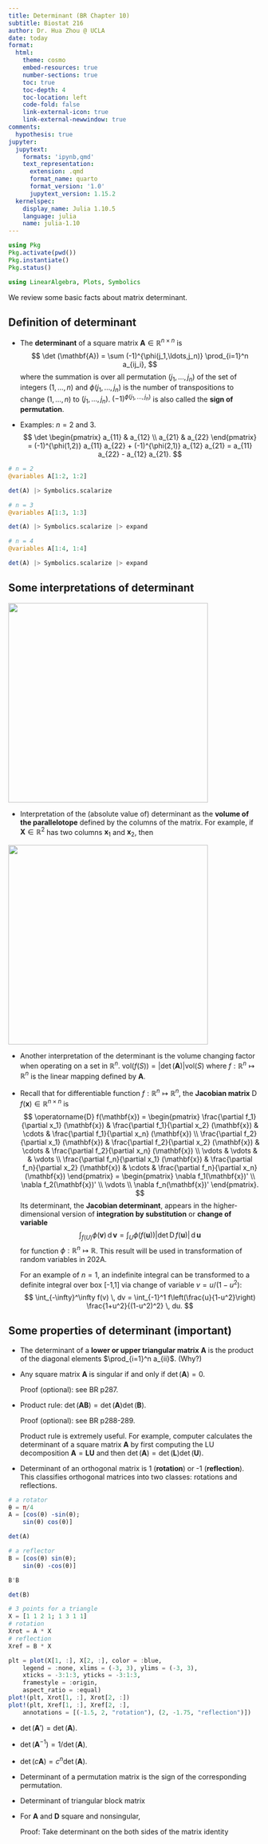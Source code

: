```yaml
---
title: Determinant (BR Chapter 10)
subtitle: Biostat 216
author: Dr. Hua Zhou @ UCLA
date: today
format:
  html:
    theme: cosmo
    embed-resources: true
    number-sections: true
    toc: true
    toc-depth: 4
    toc-location: left
    code-fold: false
    link-external-icon: true
    link-external-newwindow: true
comments:
  hypothesis: true
jupyter:
  jupytext:
    formats: 'ipynb,qmd'
    text_representation:
      extension: .qmd
      format_name: quarto
      format_version: '1.0'
      jupytext_version: 1.15.2
  kernelspec:
    display_name: Julia 1.10.5
    language: julia
    name: julia-1.10
---
```


```julia
using Pkg
Pkg.activate(pwd())
Pkg.instantiate()
Pkg.status()
```

```julia
using LinearAlgebra, Plots, Symbolics
```

We review some basic facts about matrix determinant.

## Definition of determinant

- The **determinant** of a square matrix $\mathbf{A} \in \mathbb{R}^{n \times n}$ is 
$$
    \det (\mathbf{A}) = \sum (-1)^{\phi(j_1,\ldots,j_n)} \prod_{i=1}^n a_{ij_i},
$$
where the summation is over all permutation $(j_1, \ldots, j_n)$ of the set of integers $(1,\ldots,n)$ and $\phi(j_1,\ldots,j_n)$ is the number of transpositions to change $(1,\ldots,n)$ to $(j_1,\ldots,j_n)$. $(-1)^{\phi(j_1,\ldots,j_n)}$ is also called the **sign of permutation**.

- Examples: $n = 2$ and 3.
$$
    \det \begin{pmatrix} a_{11} & a_{12} \\ a_{21} & a_{22} \end{pmatrix} = (-1)^{\phi(1,2)} a_{11} a_{22} + (-1)^{\phi(2,1)} a_{12} a_{21} = a_{11} a_{22} - a_{12} a_{21}.
$$

```julia
# n = 2
@variables A[1:2, 1:2]
```

```julia
det(A) |> Symbolics.scalarize
```

```julia
# n = 3
@variables A[1:3, 1:3]
```

```julia
det(A) |> Symbolics.scalarize |> expand
```

```julia
# n = 4
@variables A[1:4, 1:4]
```

```julia
det(A) |> Symbolics.scalarize |> expand
```

## Some interpretations of determinant

<img src="./determinant.png" width=400 align="center"/>

- Interpretation of the (absolute value of) determinant as the **volume of the parallelotope** defined by the columns of the matrix. For example, if $\mathbf{X} \in \mathbb{R}^2$ has two columns $\mathbf{x}_1$ and $\mathbf{x}_2$, then

\begin{eqnarray*}
	\text{area} &=& bh = \|\mathbf{x}_1\|\|\mathbf{x}_2\| \sin(\theta) \\
	&=& \|\mathbf{x}_1\| \|\mathbf{x}_2\| \sqrt{1 - \left( \frac{\langle \mathbf{x}_1, \mathbf{x}_2 \rangle}{\|\mathbf{x}_1\| \|\mathbf{x}_2\|} \right)^2} \\
	&=& \sqrt{\|\mathbf{x}_1\|^2 \|\mathbf{x}_2\|^2 - (\langle \mathbf{x}_1, \mathbf{x}_2\rangle)^2} \\
	&=& \sqrt{(x_{11}^2 + x_{12}^2)(x_{21}^2+x_{22}^2) - (x_{11}x_{21} + x_{12}x_{22})^2} \\
	&=& |x_{11} x_{22} - x_{12} x_{21}| \\
	&=& |\det(\mathbf{X})|.
\end{eqnarray*}

<img src="./Determinant_parallelepiped.svg" width=400 align="center"/>

- Another interpretation of the determinant is the volume changing factor when operating on a set in $\mathbb{R}^n$. $\text{vol}(f(S)) = |\det(\mathbf{A})| \text{vol}(S)$ where $f: \mathbb{R}^n \mapsto \mathbb{R}^n$ is the linear mapping defined by $\mathbf{A}$.

- Recall that for differentiable function $f: \mathbb{R}^n \mapsto \mathbb{R}^n$,  the **Jacobian matrix** $\operatorname{D} f(\mathbf{x}) \in \mathbb{R}^{n \times n}$ is
$$
\operatorname{D} f(\mathbf{x}) = \begin{pmatrix}
\frac{\partial f_1}{\partial x_1} (\mathbf{x}) & \frac{\partial f_1}{\partial x_2} (\mathbf{x}) & \cdots & \frac{\partial f_1}{\partial x_n} (\mathbf{x}) \\
\frac{\partial f_2}{\partial x_1} (\mathbf{x}) & \frac{\partial f_2}{\partial x_2} (\mathbf{x}) & \cdots & \frac{\partial f_2}{\partial x_n} (\mathbf{x}) \\
\vdots & \vdots & & \vdots \\
\frac{\partial f_n}{\partial x_1} (\mathbf{x}) & \frac{\partial f_n}{\partial x_2} (\mathbf{x}) & \cdots & \frac{\partial f_n}{\partial x_n} (\mathbf{x})
\end{pmatrix} = \begin{pmatrix}
\nabla f_1(\mathbf{x})' \\
\nabla f_2(\mathbf{x})' \\
\vdots \\
\nabla f_n(\mathbf{x})'
\end{pmatrix}.
$$
Its determinant, the **Jacobian determinant**, appears in the higher-dimensional version of **integration by substitution** or **change of variable**
$$
\int_{f(U)} \phi(\mathbf{v}) \, \operatorname{d} \mathbf{v} = \int_U \phi(f(\mathbf{u})) | \det \operatorname{D} f(\mathbf{u})| \, \operatorname{d} \mathbf{u}
$$
for function $\phi: \mathbb{R}^n \mapsto \mathbb{R}$. This result will be used in transformation of random variables in 202A.

    For an example of $n=1$, an indefinite integral can be transformed to a definite integral over box [-1,1] via change of variable $v = u / (1-u^2)$:
$$
\int_{-\infty}^\infty f(v) \, dv = \int_{-1}^1 f\left(\frac{u}{1-u^2}\right) \frac{1+u^2}{(1-u^2)^2} \, du.
$$

## Some properties of determinant (important)

- The determinant of a **lower or upper triangular matrix** $\mathbf{A}$ is the product of the diagonal elements $\prod_{i=1}^n a_{ii}$. (Why?)

- Any square matrix $\mathbf{A}$ is singular if and only if $\det(\mathbf{A}) = 0$.

    Proof (optional): see BR p287.

- Product rule: $\det(\mathbf{A} \mathbf{B}) = \det(\mathbf{A}) \det(\mathbf{B})$.

    Proof (optional): see BR p288-289.

    Product rule is extremely useful. For example, computer calculates the determinant of a square matrix $\mathbf{A}$ by first computing the LU decomposition $\mathbf{A} = \mathbf{L} \mathbf{U}$ and then $\det(\mathbf{A}) = \det(\mathbf{L}) \det(\mathbf{U})$.

- Determinant of an orthogonal matrix is 1 (**rotation**) or -1 (**reflection**).  
    This classifies orthogonal matrices into two classes: rotations and reflections.  

```julia
# a rotator
θ = π/4
A = [cos(θ) -sin(θ); 
    sin(θ) cos(θ)]
```

```julia
det(A)
```

```julia
# a reflector
B = [cos(θ) sin(θ); 
    sin(θ) -cos(θ)]
```

```julia
B'B
```

```julia
det(B)
```

```julia
# 3 points for a triangle
X = [1 1 2 1; 1 3 1 1]
# rotation
Xrot = A * X
# reflection
Xref = B * X
```

```julia
plt = plot(X[1, :], X[2, :], color = :blue,
    legend = :none, xlims = (-3, 3), ylims = (-3, 3),
    xticks = -3:1:3, yticks = -3:1:3,
    framestyle = :origin,
    aspect_ratio = :equal)
plot!(plt, Xrot[1, :], Xrot[2, :])
plot!(plt, Xref[1, :], Xref[2, :], 
    annotations = [(-1.5, 2, "rotation"), (2, -1.75, "reflection")])
```

-  $\det(\mathbf{A}') = \det(\mathbf{A})$.

- $\det(\mathbf{A}^{-1}) = 1/\det(\mathbf{A})$.

- $\det(c\mathbf{A}) = c^n \det(\mathbf{A})$.

- Determinant of a permutation matrix is the sign of the corresponding permutation. 

- Determinant of triangular block matrix
\begin{eqnarray*}
	\det \left( \begin{pmatrix}
	\mathbf{A} & \mathbf{B} \\
	\mathbf{O} & \mathbf{D}
	\end{pmatrix} \right) = \det (\mathbf{A}) \det (\mathbf{D}).
\end{eqnarray*}

- For $\mathbf{A}$ and $\mathbf{D}$ square and nonsingular, 
\begin{eqnarray*}
	\det \left( \begin{pmatrix}
	\mathbf{A} & \mathbf{B} \\
	\mathbf{C} & \mathbf{D}
	\end{pmatrix} \right) = \det (\mathbf{A}) \det (\mathbf{D} - \mathbf{C} \mathbf{A}^{-1} \mathbf{B}) = \det(\mathbf{D}) \det(\mathbf{A} - \mathbf{B} \mathbf{D}^{-1} \mathbf{C}).
\end{eqnarray*}

    Proof: Take determinant on the both sides of the matrix identity
\begin{eqnarray*}
	\begin{pmatrix}
	\mathbf{A} & \mathbf{0} \\
	\mathbf{0} & \mathbf{D} - \mathbf{C} \mathbf{A}^{-1} \mathbf{B}
	\end{pmatrix} = \begin{pmatrix}
	\mathbf{I} & \mathbf{0} \\ - \mathbf{C} \mathbf{A}^{-1} & \mathbf{I}
	\end{pmatrix} \begin{pmatrix}
	\mathbf{A} & \mathbf{B} \\
	\mathbf{C} & \mathbf{D}
	\end{pmatrix} \begin{pmatrix}
	\mathbf{I} & - \mathbf{A}^{-1} \mathbf{B} \\
	\mathbf{0} & \mathbf{I}
	\end{pmatrix}.
\end{eqnarray*}
